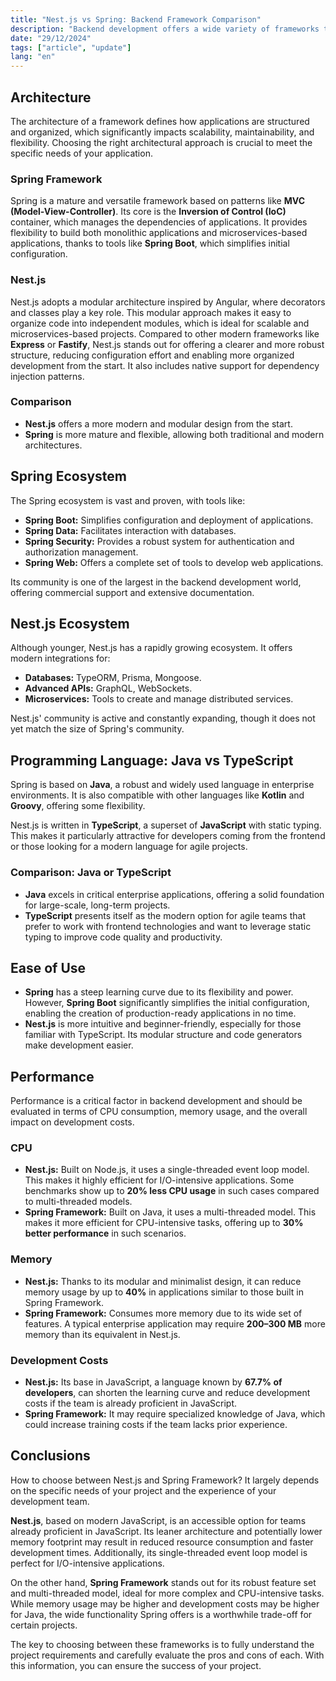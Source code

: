 ```yaml
---
title: "Nest.js vs Spring: Backend Framework Comparison"
description: "Backend development offers a wide variety of frameworks to create robust, scalable, and efficient web applications. Two of the most prominent options are Nest.js and Spring. In this article, we will explore their differences and similarities in key aspects such as architecture, ecosystem, language, ease of use and performance."
date: "29/12/2024"
tags: ["article", "update"]
lang: "en"
---
```


## Architecture

The architecture of a framework defines how applications are structured and organized, which significantly impacts scalability, maintainability, and flexibility. Choosing the right architectural approach is crucial to meet the specific needs of your application.

### Spring Framework

Spring is a mature and versatile framework based on patterns like **MVC (Model-View-Controller)**. Its core is the **Inversion of Control (IoC)** container, which manages the dependencies of applications. It provides flexibility to build both monolithic applications and microservices-based applications, thanks to tools like **Spring Boot**, which simplifies initial configuration.

### Nest.js

Nest.js adopts a modular architecture inspired by Angular, where decorators and classes play a key role. This modular approach makes it easy to organize code into independent modules, which is ideal for scalable and microservices-based projects. Compared to other modern frameworks like **Express** or **Fastify**, Nest.js stands out for offering a clearer and more robust structure, reducing configuration effort and enabling more organized development from the start. It also includes native support for dependency injection patterns.

### Comparison

- **Nest.js** offers a more modern and modular design from the start.  
- **Spring** is more mature and flexible, allowing both traditional and modern architectures.


## Spring Ecosystem

The Spring ecosystem is vast and proven, with tools like:

- **Spring Boot:** Simplifies configuration and deployment of applications.  
- **Spring Data:** Facilitates interaction with databases.  
- **Spring Security:** Provides a robust system for authentication and authorization management.  
- **Spring Web:** Offers a complete set of tools to develop web applications.  

Its community is one of the largest in the backend development world, offering commercial support and extensive documentation.


## Nest.js Ecosystem

Although younger, Nest.js has a rapidly growing ecosystem. It offers modern integrations for:

- **Databases:** TypeORM, Prisma, Mongoose.  
- **Advanced APIs:** GraphQL, WebSockets.  
- **Microservices:** Tools to create and manage distributed services.  

Nest.js' community is active and constantly expanding, though it does not yet match the size of Spring's community.


## Programming Language: Java vs TypeScript

Spring is based on **Java**, a robust and widely used language in enterprise environments. It is also compatible with other languages like **Kotlin** and **Groovy**, offering some flexibility.

Nest.js is written in **TypeScript**, a superset of **JavaScript** with static typing. This makes it particularly attractive for developers coming from the frontend or those looking for a modern language for agile projects.

### Comparison: Java or TypeScript

- **Java** excels in critical enterprise applications, offering a solid foundation for large-scale, long-term projects.  
- **TypeScript** presents itself as the modern option for agile teams that prefer to work with frontend technologies and want to leverage static typing to improve code quality and productivity.


## Ease of Use

- **Spring** has a steep learning curve due to its flexibility and power. However, **Spring Boot** significantly simplifies the initial configuration, enabling the creation of production-ready applications in no time.  
- **Nest.js** is more intuitive and beginner-friendly, especially for those familiar with TypeScript. Its modular structure and code generators make development easier.


## Performance

Performance is a critical factor in backend development and should be evaluated in terms of CPU consumption, memory usage, and the overall impact on development costs.

### CPU

- **Nest.js:** Built on Node.js, it uses a single-threaded event loop model. This makes it highly efficient for I/O-intensive applications. Some benchmarks show up to **20% less CPU usage** in such cases compared to multi-threaded models.  
- **Spring Framework:** Built on Java, it uses a multi-threaded model. This makes it more efficient for CPU-intensive tasks, offering up to **30% better performance** in such scenarios.

### Memory

- **Nest.js:** Thanks to its modular and minimalist design, it can reduce memory usage by up to **40%** in applications similar to those built in Spring Framework.  
- **Spring Framework:** Consumes more memory due to its wide set of features. A typical enterprise application may require **200–300 MB** more memory than its equivalent in Nest.js.

### Development Costs

- **Nest.js:** Its base in JavaScript, a language known by **67.7% of developers**, can shorten the learning curve and reduce development costs if the team is already proficient in JavaScript.  
- **Spring Framework:** It may require specialized knowledge of Java, which could increase training costs if the team lacks prior experience.


## Conclusions

How to choose between Nest.js and Spring Framework? It largely depends on the specific needs of your project and the experience of your development team.

**Nest.js**, based on modern JavaScript, is an accessible option for teams already proficient in JavaScript. Its leaner architecture and potentially lower memory footprint may result in reduced resource consumption and faster development times. Additionally, its single-threaded event loop model is perfect for I/O-intensive applications.

On the other hand, **Spring Framework** stands out for its robust feature set and multi-threaded model, ideal for more complex and CPU-intensive tasks. While memory usage may be higher and development costs may be higher for Java, the wide functionality Spring offers is a worthwhile trade-off for certain projects.

The key to choosing between these frameworks is to fully understand the project requirements and carefully evaluate the pros and cons of each. With this information, you can ensure the success of your project.
